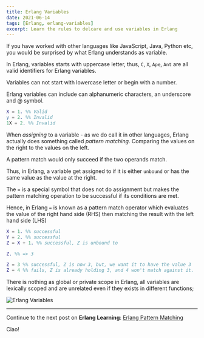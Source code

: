 ```yaml
---
title: Erlang Variables
date: 2021-06-14
tags: [Erlang, erlang-variables]
excerpt: Learn the rules to delcare and use variables in Erlang
---
```


If you have worked with other languages like JavaScript, Java, Python etc, you would be surprised by what Erlang understands as variable.

In Erlang, variables starts with uppercase letter, thus, `C`, `X`, `Ape`, `Ant` are all valid identifiers for Erlang variables.

Variables can not start with lowercase letter or begin with a number.

Erlang variables can include can alphanumeric characters, an underscore and @ symbol.

```erlang
X = 1. %% Valid
y = 2. %% Invalid
1X = 2. %% Invalid
```

When _assigning_ to a variable - as we do call it in other languages, Erlang actually does something called _pattern matching_. Comparing the values on the right to the values on the left.

A pattern match would only succeed if the two operands match.

Thus, in Erlang, a variable get assigned to if it is either `unbound` or has the same value as the value at the right.

The `=` is a special symbol that does not do assignment but makes the pattern matching operation to be successful if its conditions are met.

Hence, in Erlang `=` is known as a pattern match operator which evaluates the value of the right hand side (RHS) then matching the result with the left hand side (LHS)

```erlang
X = 1. %% successful
Y = 2. %% successful
Z = X + 1. %% successful, Z is unbound to

Z. %% => 3

Z = 3 %% successful, Z is now 3, but, we want it to have the value 3
Z = 4 %% fails, Z is already holding 3, and 4 won't match against it.
```

There is nothing as global or private scope in Erlang, all variables are lexically scoped and are unrelated even if they exists in different functions;

![Erlang Variables](../assets/erlang-variables.png)

---

Continue to the next post on **Erlang Learning**: [Erlang Pattern Matching](/blog/erlang-pattern-matching)

Ciao!
